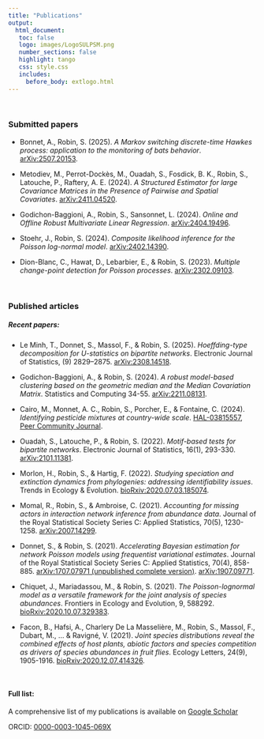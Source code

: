 ```yaml
---
title: "Publications"
output: 
  html_document:
   toc: false
   logo: images/LogoSULPSM.png
   number_sections: false
   highlight: tango
   css: style.css
   includes:
     before_body: extlogo.html
---
```


<br>

### Submitted papers

- Bonnet, A., Robin, S. (2025). *A Markov switching discrete-time Hawkes process: application to the monitoring of bats behavior*. [arXiv:2507.20153](https://arxiv.org/pdf/2507.20153).

- Metodiev, M., Perrot-Dockès, M., Ouadah, S., Fosdick, B. K., Robin, S., Latouche, P., Raftery, A. E. (2024). *A Structured Estimator for large Covariance Matrices in the Presence of Pairwise and Spatial Covariates*. [arXiv:2411.04520](https://arxiv.org/pdf/2411.04520).

- Godichon-Baggioni, A., Robin, S., Sansonnet, L. (2024). *Online and Offline Robust Multivariate Linear Regression*. [arXiv:2404.19496](https://arxiv.org/abs/2404.19496).

- Stoehr, J., Robin, S. (2024). *Composite likelihood inference for the Poisson log-normal model*. [arXiv:2402.14390](https://arxiv.org/abs/2402.14390). 

- Dion-Blanc, C., Hawat, D., Lebarbier, E., & Robin, S. (2023). *Multiple change-point detection for Poisson processes*. [arXiv:2302.09103](https://arxiv.org/abs/2302.09103). 

<br>

### Published articles

##### Recent papers: 

- Le Minh, T., Donnet, S., Massol, F., & Robin, S. (2025). *Hoeffding-type decomposition for U-statistics on bipartite networks*. Electronic Journal of Statistics, (9) 2829–2875. [arXiv:2308.14518](https://arxiv.org/abs/2308.14518).

- Godichon-Baggioni, A., & Robin, S. (2024). *A robust model-based clustering based on the geometric median and the Median Covariation Matrix*. Statistics and Computing 34-55. [arXiv:2211.08131](https://arxiv.org/abs/2211.08131).

- Cairo, M., Monnet, A. C., Robin, S., Porcher, E., & Fontaine, C. (2024). *Identifying pesticide mixtures at country-wide scale*. [HAL-03815557](https://hal.science/hal-03815557v3), [Peer Community Journal](https://peercommunityjournal.org/articles/10.24072/pcjournal.472/). 

- Ouadah, S., Latouche, P., & Robin, S. (2022). *Motif-based tests for bipartite networks*. Electronic Journal of Statistics, 16(1), 293-330. 
[arXiv:2101.11381](https://arxiv.org/abs/2101.11381).

- Morlon, H., Robin, S., & Hartig, F. (2022). *Studying speciation and extinction dynamics from phylogenies: addressing identifiability issues*. Trends in Ecology & Evolution. [bioRxiv:2020.07.03.185074](https://www.biorxiv.org/content/10.1101/2020.07.03.185074v1).

- Momal, R., Robin, S., & Ambroise, C. (2021). *Accounting for missing actors in interaction network inference from abundance data*. Journal of the Royal Statistical Society Series C: Applied Statistics, 70(5), 1230-1258.
[arXiv:2007.14299](https://arxiv.org/abs/2007.14299).

- Donnet, S., & Robin, S. (2021). *Accelerating Bayesian estimation for network Poisson models using frequentist variational estimates*. Journal of the Royal Statistical Society Series C: Applied Statistics, 70(4), 858-885. 
[arXiv:1707.07971 (unpublished complete version)](https://arxiv.org/abs/1707.07971).
[arXiv:1907.09771](https://arxiv.org/abs/1907.09771).

- Chiquet, J., Mariadassou, M., & Robin, S. (2021). *The Poisson-lognormal model as a versatile framework for the joint analysis of species abundances*. Frontiers in Ecology and Evolution, 9, 588292. 
[bioRxiv:2020.10.07.329383](https://www.biorxiv.org/content/10.1101/2020.10.07.329383v1).

- Facon, B., Hafsi, A., Charlery De La Masselière, M., Robin, S., Massol, F., Dubart, M., ... & Ravigné, V. (2021). *Joint species distributions reveal the combined effects of host plants, abiotic factors and species competition as drivers of species abundances in fruit flies*. Ecology Letters, 24(9), 1905-1916.
[bioRxiv:2020.12.07.414326](https://www.biorxiv.org/content/10.1101/2020.12.07.414326v4).

</br>

#### Full list:

A comprehensive list of my publications is available on  [Google Scholar](https://scholar.google.fr/citations?user=7fBfsj0AAAAJ&hl=fr&authuser=1)

ORCID: [0000-0003-1045-069X](https://orcid.org/0000-0003-1045-069X)

